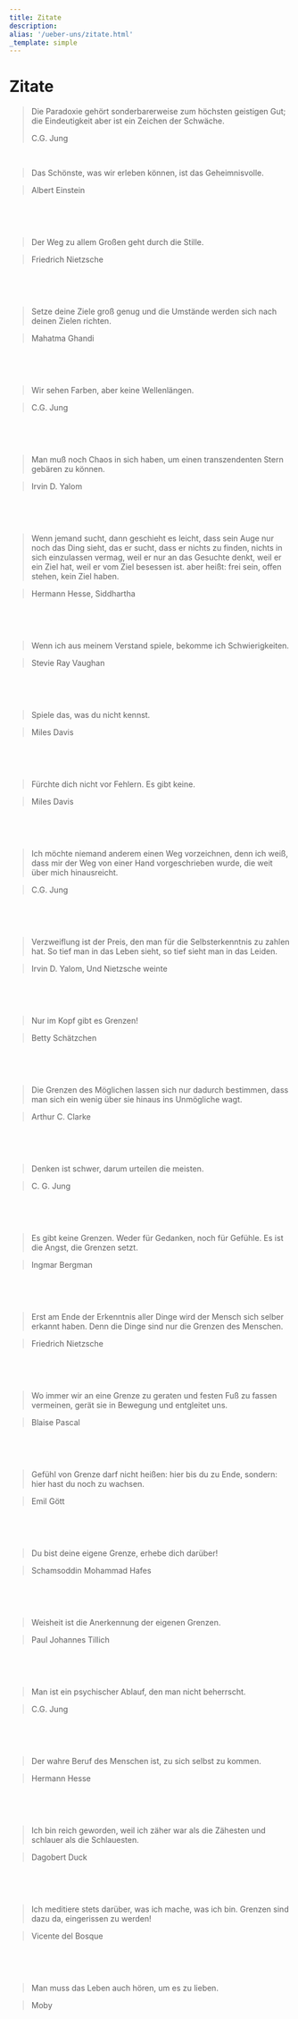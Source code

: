 ```yaml
---
title: Zitate
description:
alias: '/ueber-uns/zitate.html'
_template: simple
---
```


# Zitate

> Die Paradoxie gehört sonderbarerweise zum höchsten geistigen Gut; die Eindeutigkeit aber ist ein Zeichen der Schwäche.
>
> C.G. Jung

​

> Das Schönste, was wir erleben können, ist das Geheimnisvolle.

> Albert Einstein

​

​

> Der Weg zu allem Großen geht durch die Stille.

> Friedrich Nietzsche

​

​

> Setze deine Ziele groß genug und die Umstände werden sich nach deinen Zielen richten.

> Mahatma Ghandi

​

​

> Wir sehen Farben, aber keine Wellenlängen.

> C.G. Jung

​

​

> Man muß noch Chaos in sich haben, um einen transzendenten Stern gebären zu können.

> Irvin D. Yalom

​

​

> Wenn jemand sucht, dann geschieht es leicht, dass sein Auge nur noch das Ding sieht, das er sucht, dass er nichts zu finden, nichts in sich einzulassen vermag, weil er nur an das Gesuchte denkt, weil er ein Ziel hat, weil er vom Ziel besessen ist. aber heißt: frei sein, offen stehen, kein Ziel haben.

> Hermann Hesse, Siddhartha

​

​

> Wenn ich aus meinem Verstand spiele, bekomme ich Schwierigkeiten.

> Stevie Ray Vaughan

​

​

> Spiele das, was du nicht kennst.

> Miles Davis

​

​

> Fürchte dich nicht vor Fehlern. Es gibt keine.

> Miles Davis

​

​

> Ich möchte niemand anderem einen Weg vorzeichnen, denn ich weiß, dass mir der Weg von einer Hand vorgeschrieben wurde, die weit über mich hinausreicht.

> C.G. Jung

​

​

> Verzweiflung ist der Preis, den man für die Selbsterkenntnis zu zahlen hat. So tief man in das Leben sieht, so tief sieht man in das Leiden.

> Irvin D. Yalom, Und Nietzsche weinte

​

​

> Nur im Kopf gibt es Grenzen!

> Betty Schätzchen

​

​

> Die Grenzen des Möglichen lassen sich nur dadurch bestimmen, dass man sich ein wenig über sie hinaus ins Unmögliche wagt.

> Arthur C. Clarke

​

​

> Denken ist schwer, darum urteilen die meisten.

> C. G. Jung

​

​

> Es gibt keine Grenzen. Weder für Gedanken, noch für Gefühle. Es ist die Angst, die Grenzen setzt.

> Ingmar Bergman

​

​

> Erst am Ende der Erkenntnis aller Dinge wird der Mensch sich selber erkannt haben. Denn die Dinge sind nur die Grenzen des Menschen.

> Friedrich Nietzsche

​

​

> Wo immer wir an eine Grenze zu geraten und festen Fuß zu fassen vermeinen, gerät sie in Bewegung und entgleitet uns.

> Blaise Pascal

​

​

> Gefühl von Grenze darf nicht heißen: hier bis du zu Ende, sondern: hier hast du noch zu wachsen.

> Emil Gött

​

​

> Du bist deine eigene Grenze, erhebe dich darüber!

> Schamsoddin Mohammad Hafes

​

​

> Weisheit ist die Anerkennung der eigenen Grenzen.

> Paul Johannes Tillich

​

​

> Man ist ein psychischer Ablauf, den man nicht beherrscht.

> C.G. Jung

​

​

> Der wahre Beruf des Menschen ist, zu sich selbst zu kommen.

> Hermann Hesse

​

​

> Ich bin reich geworden, weil ich zäher war als die Zähesten und schlauer als die Schlauesten.

> Dagobert Duck

​

​

> Ich meditiere stets darüber, was ich mache, was ich bin. Grenzen sind dazu da, eingerissen zu werden!

> Vicente del Bosque

​

​

> Man muss das Leben auch hören, um es zu lieben.

> Moby
